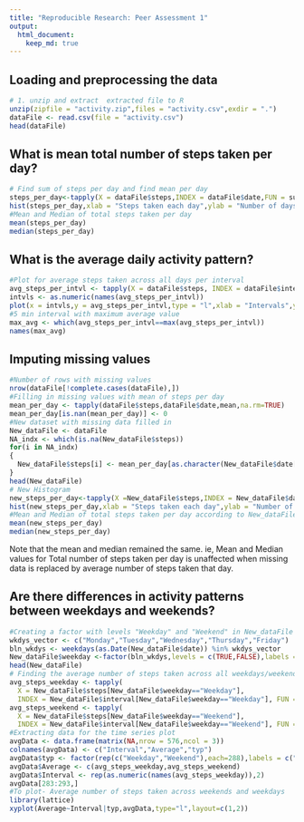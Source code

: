 ```yaml
---
title: "Reproducible Research: Peer Assessment 1"
output: 
  html_document:
    keep_md: true
---
```



## Loading and preprocessing the data
```r
# 1. unzip and extract  extracted file to R
unzip(zipfile = "activity.zip",files = "activity.csv",exdir = ".")
dataFile <- read.csv(file = "activity.csv")
head(dataFile)
```

## What is mean total number of steps taken per day?

```r
# Find sum of steps per day and find mean per day
steps_per_day<-tapply(X = dataFile$steps,INDEX = dataFile$date,FUN = sum,na.rm = TRUE)
hist(steps_per_day,xlab = "Steps taken each day",ylab = "Number of days",main = "Steps taken per day", ylim = c(0,30), col = "seashell3")
#Mean and Median of total steps taken per day
mean(steps_per_day)
median(steps_per_day)
```


## What is the average daily activity pattern?
```r
#Plot for average steps taken across all days per interval
avg_steps_per_intvl <- tapply(X = dataFile$steps, INDEX = dataFile$interval,FUN = mean, na.rm = TRUE)
intvls <- as.numeric(names(avg_steps_per_intvl))
plot(x = intvls,y = avg_steps_per_intvl,type = "l",xlab = "Intervals",ylab = "Average of steps",main = "Average Daily Activity Pattern")
#5 min interval with maximum average value
max_avg <- which(avg_steps_per_intvl==max(avg_steps_per_intvl))
names(max_avg)
```

## Imputing missing values
```r
#Number of rows with missing values 
nrow(dataFile[!complete.cases(dataFile),])
#Filling in missing values with mean of steps per day
mean_per_day <- tapply(dataFile$steps,dataFile$date,mean,na.rm=TRUE)
mean_per_day[is.nan(mean_per_day)] <- 0  
#New dataset with missing data filled in
New_dataFile <- dataFile
NA_indx <- which(is.na(New_dataFile$steps))
for(i in NA_indx)
{
  New_dataFile$steps[i] <- mean_per_day[as.character(New_dataFile$date[i])]
}
head(New_dataFile)
# New Histogram 
new_steps_per_day<-tapply(X =New_dataFile$steps,INDEX = New_dataFile$date,FUN = sum)
hist(new_steps_per_day,xlab = "Steps taken each day",ylab = "Number of days",main = "New histogram for steps taken per day", ylim = c(0,30), col = "seashell3")
#Mean and Median of total steps taken per day according to New_dataFile
mean(new_steps_per_day)
median(new_steps_per_day)
```
Note that the mean and median remained the same. ie, Mean and Median values for Total number of steps taken per day is unaffected when missing data is replaced by average number of steps taken that day.  
  
## Are there differences in activity patterns between weekdays and weekends?
```r
#Creating a factor with levels "Weekday" and "Weekend" in New_dataFile
wkdys_vector <- c("Monday","Tuesday","Wednesday","Thursday","Friday")
bln_wkdys <- weekdays(as.Date(New_dataFile$date)) %in% wkdys_vector
New_dataFile$weekday <-factor(bln_wkdys,levels = c(TRUE,FALSE),labels = c("Weekday","Weekend"))
head(New_dataFile)  
# Finding the average number of steps taken across all weekdays/weekends
avg_steps_weekday <- tapply(
  X = New_dataFile$steps[New_dataFile$weekday=="Weekday"],
  INDEX = New_dataFile$interval[New_dataFile$weekday=="Weekday"], FUN = mean)
avg_steps_weekend <- tapply(
  X = New_dataFile$steps[New_dataFile$weekday=="Weekend"],
  INDEX = New_dataFile$interval[New_dataFile$weekday=="Weekend"], FUN = mean)
#Extracting data for the time series plot
avgData <- data.frame(matrix(NA,nrow = 576,ncol = 3))
colnames(avgData) <- c("Interval","Average","typ")
avgData$typ <- factor(rep(c("Weekday","Weekend"),each=288),labels = c("Weekday","Weekend"))
avgData$Average <- c(avg_steps_weekday,avg_steps_weekend)
avgData$Interval <- rep(as.numeric(names(avg_steps_weekday)),2)
avgData[283:293,]
#To plot- Average number of steps taken across weekends and weekdays
library(lattice)
xyplot(Average~Interval|typ,avgData,type="l",layout=c(1,2))
```